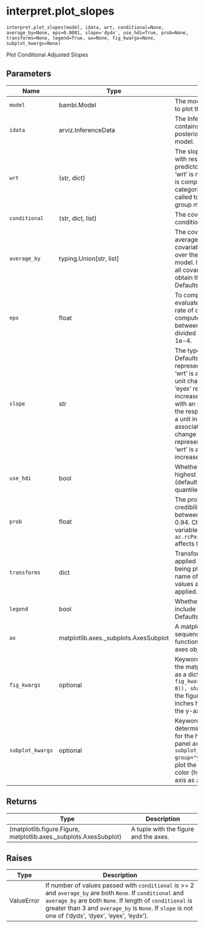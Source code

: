# interpret.plot_slopes { #bambi.interpret.plot_slopes }

`interpret.plot_slopes(model, idata, wrt, conditional=None, average_by=None, eps=0.0001, slope='dydx', use_hdi=True, prob=None, transforms=None, legend=True, ax=None, fig_kwargs=None, subplot_kwargs=None)`

Plot Conditional Adjusted Slopes

## Parameters

| Name             | Type                                  | Description                                                                                                                                                                                                                                                                                                                                                                                                                                                   | Default    |
|------------------|---------------------------------------|---------------------------------------------------------------------------------------------------------------------------------------------------------------------------------------------------------------------------------------------------------------------------------------------------------------------------------------------------------------------------------------------------------------------------------------------------------------|------------|
| `model`          | bambi.Model                           | The model for which we want to plot the predictions.                                                                                                                                                                                                                                                                                                                                                                                                          | _required_ |
| `idata`          | arviz.InferenceData                   | The InferenceData object that contains the samples from the posterior distribution of the model.                                                                                                                                                                                                                                                                                                                                                              | _required_ |
| `wrt`            | (str, dict)                           | The slope of the regression with respect to (wrt) this predictor will be computed. If 'wrt' is numeric, the derivative is computed, else if string or categorical, 'comparisons' is called to compute difference in group means.                                                                                                                                                                                                                              | _required_ |
| `conditional`    | (str, dict, list)                     | The covariates we would like to condition on.                                                                                                                                                                                                                                                                                                                                                                                                                 | `None`     |
| `average_by`     | typing.Union\[str, list\]             | The covariates we would like to average by. The passed covariate(s) will marginalize over the other covariates in the model. If True, it averages over all covariates in the model to obtain the average estimate. Defaults to ``None``.                                                                                                                                                                                                                      | `None`     |
| `eps`            | float                                 | To compute the slope, 'wrt' is evaluated at wrt +/- 'eps'. The rate of change is then computed as the difference between the two values divided by 'eps'. Defaults to 1e-4.                                                                                                                                                                                                                                                                                   | `0.0001`   |
| `slope`          | str                                   | The type of slope to compute. Defaults to 'dydx'. 'dydx' represents a unit increase in 'wrt' is associated with an n-unit change in the response. 'eyex' represents a percentage increase in 'wrt' is associated with an n-percent change in the response. 'eydx' represents a unit increase in 'wrt' is associated with an n-percent change in the response. 'dyex' represents a percent change in 'wrt' is associated with a unit increase in the response. | `'dydx'`   |
| `use_hdi`        | bool                                  | Whether to compute the highest density interval (defaults to True) or the quantiles.                                                                                                                                                                                                                                                                                                                                                                          | `True`     |
| `prob`           | float                                 | The probability for the credibility intervals. Must be between 0 and 1. Defaults to 0.94. Changing the global variable ``az.rcParam["stats.hdi_prob"]`` affects this default.                                                                                                                                                                                                                                                                                 | `None`     |
| `transforms`     | dict                                  | Transformations that are applied to each of the variables being plotted. The keys are the name of the variables, and the values are functions to be applied. Defaults to ``None``.                                                                                                                                                                                                                                                                            | `None`     |
| `legend`         | bool                                  | Whether to automatically include a legend in the plot. Defaults to ``True``.                                                                                                                                                                                                                                                                                                                                                                                  | `True`     |
| `ax`             | matplotlib.axes._subplots.AxesSubplot | A matplotlib axes object or a sequence of them. If None, this function instantiates a new axes object. Defaults to ``None``.                                                                                                                                                                                                                                                                                                                                  | `None`     |
| `fig_kwargs`     | optional                              | Keyword arguments passed to the matplotlib figure function as a dict. For example, ``fig_kwargs=dict(figsize=(11, 8)), sharey=True`` would make the figure 11 inches wide by 8 inches high and would share the y-axis values.                                                                                                                                                                                                                                 | `None`     |
| `subplot_kwargs` | optional                              | Keyword arguments used to determine the covariates used for the horizontal, group, and panel axes. For example, ``subplot_kwargs=dict(main="x", group="y", panel="z")`` would plot the horizontal axis as ``x``, the color (hue) as ``y``, and the panel axis as ``z``.                                                                                                                                                                                       | `None`     |

## Returns

| Type                                                              | Description                           |
|-------------------------------------------------------------------|---------------------------------------|
| (matplotlib.figure.Figure, matplotlib.axes._subplots.AxesSubplot) | A tuple with the figure and the axes. |

## Raises

| Type       | Description                                                                                                                                                                                                                                                                                        |
|------------|----------------------------------------------------------------------------------------------------------------------------------------------------------------------------------------------------------------------------------------------------------------------------------------------------|
| ValueError | If number of values passed with ``conditional`` is >= 2 and ``average_by`` are both ``None``. If ``conditional`` and ``average_by`` are both ``None``. If length of ``conditional`` is greater than 3 and ``average_by`` is ``None``. If ``slope`` is not one of ('dydx', 'dyex', 'eyex', 'eydx'). |